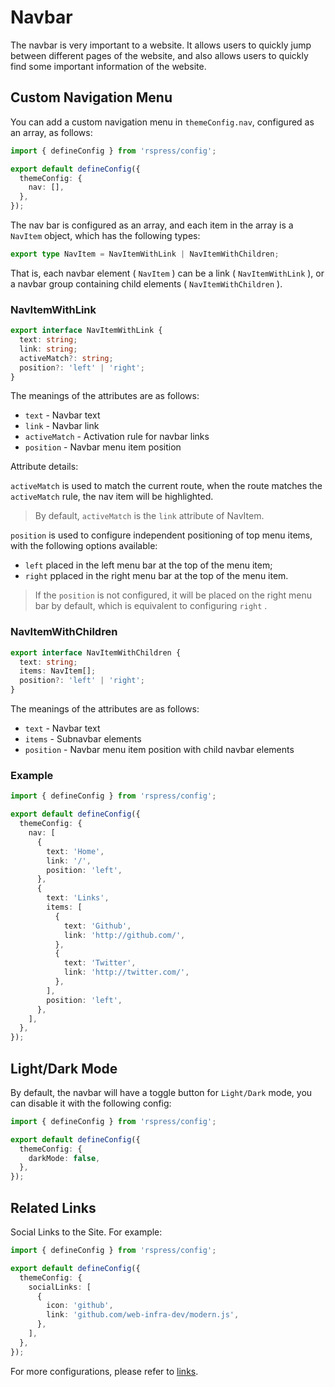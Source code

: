 # Navbar

The navbar is very important to a website. It allows users to quickly jump between different pages of the website, and also allows users to quickly find some important information of the website.

## Custom Navigation Menu

You can add a custom navigation menu in `themeConfig.nav`, configured as an array, as follows:

```ts title="rspress.config.ts"
import { defineConfig } from 'rspress/config';

export default defineConfig({
  themeConfig: {
    nav: [],
  },
});
```

The nav bar is configured as an array, and each item in the array is a `NavItem` object, which has the following types:

```ts
export type NavItem = NavItemWithLink | NavItemWithChildren;
```

That is, each navbar element ( `NavItem` ) can be a link ( `NavItemWithLink` ), or a navbar group containing child elements ( `NavItemWithChildren` ).

### NavItemWithLink

```ts
export interface NavItemWithLink {
  text: string;
  link: string;
  activeMatch?: string;
  position?: 'left' | 'right';
}
```

The meanings of the attributes are as follows:

- `text` - Navbar text
- `link` - Navbar link
- `activeMatch` - Activation rule for navbar links
- `position` - Navbar menu item position

Attribute details:

`activeMatch` is used to match the current route, when the route matches the `activeMatch` rule, the nav item will be highlighted.

> By default, `activeMatch` is the `link` attribute of NavItem.

`position` is used to configure independent positioning of top menu items, with the following options available:

- `left` placed in the left menu bar at the top of the menu item;
- `right` pplaced in the right menu bar at the top of the menu item.

> If the `position` is not configured, it will be placed on the right menu bar by default, which is equivalent to configuring `right` .

### NavItemWithChildren

```ts
export interface NavItemWithChildren {
  text: string;
  items: NavItem[];
  position?: 'left' | 'right';
}
```

The meanings of the attributes are as follows:

- `text` - Navbar text
- `items` - Subnavbar elements
- `position` - Navbar menu item position with child navbar elements

### Example

```ts title="rspress.config.ts"
import { defineConfig } from 'rspress/config';

export default defineConfig({
  themeConfig: {
    nav: [
      {
        text: 'Home',
        link: '/',
        position: 'left',
      },
      {
        text: 'Links',
        items: [
          {
            text: 'Github',
            link: 'http://github.com/',
          },
          {
            text: 'Twitter',
            link: 'http://twitter.com/',
          },
        ],
        position: 'left',
      },
    ],
  },
});
```

## Light/Dark Mode

By default, the navbar will have a toggle button for `Light/Dark` mode, you can disable it with the following config:

```ts title="rspress.config.ts"
import { defineConfig } from 'rspress/config';

export default defineConfig({
  themeConfig: {
    darkMode: false,
  },
});
```

## Related Links

Social Links to the Site. For example:

```ts title="rspress.config.ts"
import { defineConfig } from 'rspress/config';

export default defineConfig({
  themeConfig: {
    socialLinks: [
      {
        icon: 'github',
        link: 'github.com/web-infra-dev/modern.js',
      },
    ],
  },
});
```

For more configurations, please refer to [links](/api/config/config-theme#sociallinks).
